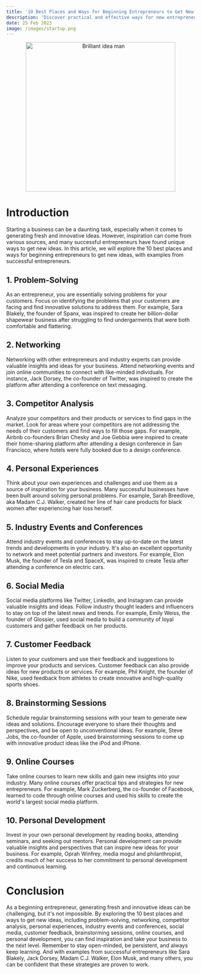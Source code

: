 ```yaml
---
title: '10 Best Places and Ways for Beginning Entrepreneurs to Get New Ideas'
description: 'Discover practical and effective ways for new entrepreneurs to generate new ideas and take their business to the next level, with examples from successful entrepreneurs.'
date: 25 Feb 2023
image: /images/startup.png
---
```


<center>
  <img src="/images/startup.png" alt="Brilliant idea man" width="400" />
</center>

# Introduction

Starting a business can be a daunting task, especially when it comes to generating fresh and innovative ideas. However, inspiration can come from various sources, and many successful entrepreneurs have found unique ways to get new ideas. In this article, we will explore the 10 best places and ways for beginning entrepreneurs to get new ideas, with examples from successful entrepreneurs.

## 1. Problem-Solving

As an entrepreneur, you are essentially solving problems for your customers. Focus on identifying the problems that your customers are facing and find innovative solutions to address them. For example, Sara Blakely, the founder of Spanx, was inspired to create her billion-dollar shapewear business after struggling to find undergarments that were both comfortable and flattering.

## 2. Networking

Networking with other entrepreneurs and industry experts can provide valuable insights and ideas for your business. Attend networking events and join online communities to connect with like-minded individuals. For instance, Jack Dorsey, the co-founder of Twitter, was inspired to create the platform after attending a conference on text messaging.

## 3. Competitor Analysis

Analyze your competitors and their products or services to find gaps in the market. Look for areas where your competitors are not addressing the needs of their customers and find ways to fill those gaps. For example, Airbnb co-founders Brian Chesky and Joe Gebbia were inspired to create their home-sharing platform after attending a design conference in San Francisco, where hotels were fully booked due to a design conference.

## 4. Personal Experiences

Think about your own experiences and challenges and use them as a source of inspiration for your business. Many successful businesses have been built around solving personal problems. For example, Sarah Breedlove, aka Madam C.J. Walker, created her line of hair care products for black women after experiencing hair loss herself.

## 5. Industry Events and Conferences

Attend industry events and conferences to stay up-to-date on the latest trends and developments in your industry. It's also an excellent opportunity to network and meet potential partners and investors. For example, Elon Musk, the founder of Tesla and SpaceX, was inspired to create Tesla after attending a conference on electric cars.

## 6. Social Media

Social media platforms like Twitter, LinkedIn, and Instagram can provide valuable insights and ideas. Follow industry thought leaders and influencers to stay on top of the latest news and trends. For example, Emily Weiss, the founder of Glossier, used social media to build a community of loyal customers and gather feedback on her products.

## 7. Customer Feedback

Listen to your customers and use their feedback and suggestions to improve your products and services. Customer feedback can also provide ideas for new products or services. For example, Phil Knight, the founder of Nike, used feedback from athletes to create innovative and high-quality sports shoes.

## 8. Brainstorming Sessions

Schedule regular brainstorming sessions with your team to generate new ideas and solutions. Encourage everyone to share their thoughts and perspectives, and be open to unconventional ideas. For example, Steve Jobs, the co-founder of Apple, used brainstorming sessions to come up with innovative product ideas like the iPod and iPhone.

## 9. Online Courses

Take online courses to learn new skills and gain new insights into your industry. Many online courses offer practical tips and strategies for new entrepreneurs. For example, Mark Zuckerberg, the co-founder of Facebook, learned to code through online courses and used his skills to create the world's largest social media platform.

## 10. Personal Development

Invest in your own personal development by reading books, attending seminars, and seeking out mentors. Personal development can provide valuable insights and perspectives that can inspire new ideas for your business. For example, Oprah Winfrey, media mogul and philanthropist, credits much of her success to her commitment to personal development and continuous learning.

# Conclusion

As a beginning entrepreneur, generating fresh and innovative ideas can be challenging, but it's not impossible. By exploring the 10 best places and ways to get new ideas, including problem-solving, networking, competitor analysis, personal experiences, industry events and conferences, social media, customer feedback, brainstorming sessions, online courses, and personal development, you can find inspiration and take your business to the next level. Remember to stay open-minded, be persistent, and always keep learning. And with examples from successful entrepreneurs like Sara Blakely, Jack Dorsey, Madam C.J. Walker, Elon Musk, and many others, you can be confident that these strategies are proven to work.
